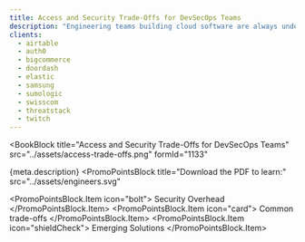 ```yaml
---
title: Access and Security Trade-Offs for DevSecOps Teams
description: "Engineering teams building cloud software are always under pressure to deliver new features, fix bugs, and improve performance. To move quickly, engineers need access to computing resources: Kubernetes clusters, individual servers, databases, monitoring dashboards, and so on. But, to a security professional, all of these resources represent an ever-growing attack surface area. Just think how many attack vectors exist in a production database: an attacker can get SSH access to a database machine via a compromised key, a Kubernetes API, a compromised web UI, or even via the database’s own remote protocol."
clients:
  - airtable
  - auth0
  - bigcommerce
  - doordash
  - elastic
  - samsung
  - sumologic
  - swisscom
  - threatstack
  - twitch
---
```



<BookBlock
  title="Access and Security Trade-Offs for DevSecOps Teams"
  src="../assets/access-trade-offs.png"
  formId="1133"
>
  {meta.description}
</BookBlock>
<PromoPointsBlock
  title="Download the PDF to learn:"
  src="../assets/engineers.svg"
>
  <PromoPointsBlock.Item icon="bolt">
    Security Overhead
  </PromoPointsBlock.Item>
  <PromoPointsBlock.Item icon="card">
    Common trade-offs
  </PromoPointsBlock.Item>
  <PromoPointsBlock.Item icon="shieldCheck">
    Emerging Solutions
  </PromoPointsBlock.Item>
</PromoPointsBlock>
<ClientsList clients={meta.clients} contrasted />
